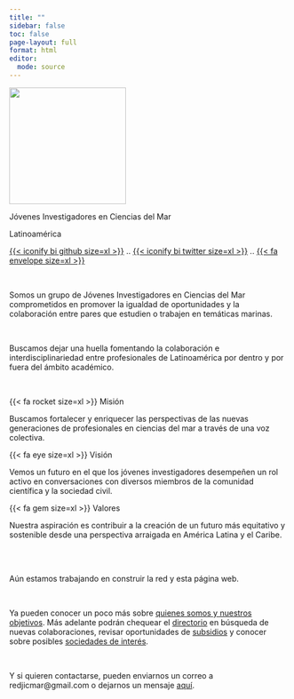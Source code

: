 ---
title: ""
sidebar: false
toc: false
page-layout: full
format: html
editor: 
  mode: source
---

<!---------------- Bloque info general ---------------->

::: {.column-page .center}
![](imagenes/logo-sombra-gris.svg){width="15em" fig-alt="Logo redondo con el nombre de la red JICMar Latinoamérica. El fondo es blanco y hay unas líneas curvas en distintos tonos de verde y azul en la parte de abajo asemejando a las olas del mar."}

::: {.h1 .topbr}
Jóvenes Investigadores en Ciencias del Mar 
:::

::: {.h3-dark-gray}
Latinoamérica
:::

::: {.topbr}
[{{< iconify bi github size=xl >}}](https://github.com/redjicmar) [..]{.transparent} [{{< iconify bi twitter size=xl >}}](https://twitter.com/redjicmar) [..]{.transparent} [{{< fa envelope size=xl >}}](contacto.qmd)
:::


<br>


::: {.white-div .center}
Somos un grupo de Jóvenes Investigadores en Ciencias del Mar comprometidos en promover la [igualdad de oportunidades]{.bold-dark-gray} y la [colaboración]{.bold-dark-gray} entre pares que estudien o trabajen en temáticas marinas. 

<br>

Buscamos dejar una huella fomentando la [colaboración]{.bold-dark-gray} e [interdisciplinariedad]{.bold-dark-gray} entre profesionales de Latinoamérica por dentro y por fuera del ámbito académico.
:::
:::


<br>


<!---------------- Bloque vision, mision y valores ---------------->

::: {.column-screen .center}
::: {.lightblue-div}
::: {.grid}

::: {.g-col-12 .g-col-md-4 .add-space} 
::: {.h1}
{{< fa rocket size=xl >}}
Misión
:::
:::{.body} 
Buscamos fortalecer y enriquecer las perspectivas de las nuevas generaciones de profesionales en ciencias del mar a través de una [voz colectiva]{.bold-dark-gray}. 
:::
:::

::: {.g-col-12 .g-col-md-4 .add-space} 
::: {.h1}
{{< fa eye size=xl >}}
Visión
:::
:::{.body} 
Vemos un futuro en el que los jóvenes investigadores desempeñen un [rol activo]{.bold-dark-gray} en conversaciones con diversos miembros de la comunidad científica y la sociedad civil. 
:::
:::

::: {.g-col-12 .g-col-md-4 .add-space} 
::: {.h1}
{{< fa gem size=xl >}}
Valores
:::
:::{.body} 
Nuestra aspiración es contribuir a la creación de un futuro más [equitativo y sostenible]{.bold-dark-gray} desde una perspectiva arraigada en América Latina y el Caribe.
:::
:::

:::
:::
:::


<br>
<br>

::: {.column-page .white-div .center}
Aún estamos trabajando en construir la red y esta página web.


<br>

Ya pueden conocer un poco más sobre [quienes somos y nuestros objetivos](quienes-somos.qmd). Más adelante podrán chequear el [directorio](directorio.qmd) en búsqueda de nuevas colaboraciones, revisar oportunidades de [subsidios](recursos/subsidios.qmd) y conocer sobre posibles [sociedades de interés](recursos/soc-eventos.qmd).


<br>

Y si quieren contactarse, pueden enviarnos un correo a [redjicmar@gmail.com]{.bold-dark-gray} o dejarnos un mensaje [aquí](contacto.qmd).
:::